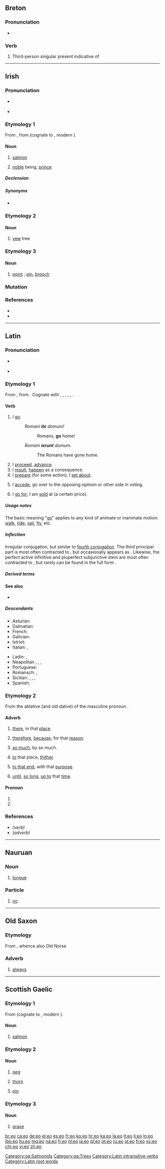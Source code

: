 {{also|EO|Eo|eó|eo-|e/o|E&O|.e'o}}
==Breton==

===Pronunciation===
* {{IPA|lang=br|/êw/}}

===Verb===
{{head|br|verb form}}

# Third-person singular present indicative of {{l|br|bezañ}}

----

==Irish==

===Pronunciation===
* {{a|Munster|Connacht}} {{IPA|/oː/|lang=ga}}
* {{a|Ulster}} {{IPA|/ɔː/|lang=ga}}

===Etymology 1===
From {{inh|ga|sga|eó}}, from {{inh|ga|cel-pro|*esoxs}} (cognate to {{etyl|wlm|-}} {{m|wlm|ehawc}}, modern {{etyl|cy|-}} {{m|cy|eog}}).

====Noun====
{{ga-noun|g=m|iach|iaich}}

# {{lb|ga|literary}} [[salmon]]
# {{lb|ga|figuratively}} [[noble]] being, [[prince]]

=====Declension=====
{{ga-decl-m-V|eo|iach|iaich|iach|decl=5}}

=====Synonyms=====
* {{sense|salmon}} {{l|ga|bradán}}

===Etymology 2===
{{rfe|lang=ga}}

====Noun====
{{ga-noun|g=f|-|-}}

# {{lb|ga|literary}} [[yew]] tree

===Etymology 3===
{{rfe|lang=ga}}

====Noun====
{{ga-noun|g=m|-|-}}

# {{lb|ga|literary}} [[point]] {{qualifier|of blade}}; [[pin]], [[brooch]]

===Mutation===
{{ga-mut-vowel}}

===References===
* {{R:ga:Ó Dónaill}}
* {{R:DIL|20128|head=1 eó, eú}}

[[Category:ga:Salmonids]]
[[Category:ga:Trees]]

----

==Latin==

===Pronunciation===
* {{a|Classical}} {{IPA|/ˈe.oː/|lang=la}}
* {{audio|la-cls-eo.ogg|Audio (Classical)|lang=la}}

===Etymology 1===
{{PIE root|la|h₁ey}}
From {{inh|la|itc-pro|*eō}}, from {{der|la|ine-pro|*h₁ey-}}. Cognate with {{cog|grc|εἶμι||I go}}, {{cog|sa|एति|tr=éti||goes}}, {{cog|hit|tr=iyatta|𒄿𒄿𒀀𒋫𒋫||goes}}, {{cog|xlu|𒄿𒄿||goes|tr=iti}}, {{cog|peo|tr=aitiy|𐎠𐎡𐎫𐎡𐎹||goes}}, {{cog|cu|ити}}.

====Verb====
{{la-verb|eō|īre|iī|itum|conj=irreg}}

# I [[go]].
#: ''Romani '''ite''' domum!''
#:: Romans, '''go''' home!
#: ''Romani '''ierunt''' domum.''
#:: The Romans have gone home.
# I [[proceed]], [[advance]].
# I [[result]], [[happen]] as a consequence.
# I [[prepare]] (for some action); I [[set about]].
# {{label|la|legal}} I [[accede]], go over to the opposing opinion or other side in voting.
# {{label|la|business}} I [[go for]]; I am [[sold]] at (a certain price).

=====Usage notes=====
The basic meaning "[[go]]" applies to any kind of animate or inanimate motion: [[walk]], [[ride]], [[sail]], [[fly]], etc.

=====Inflection=====
Irregular conjugation, but similar to [[Appendix:Latin fourth conjugation|fourth conjugation]]. The third principal part is most often contracted to {{m|la|iī}}, but occasionally appears as {{m|la|īvī}}. Likewise, the perfect active infinitive and pluperfect subjunctive stem are most often contracted to {{m|la|isse}}, but rarely can be found in the full form {{m|la|iisse}}.
{{la-conj-irreg|type=pass-impers|eo}}

=====Derived terms=====
{{der3
|title=Derived terms from ''eō'' ("I go")
|{{l|la|abeō}}
|{{l|la|adeō}}
|{{l|la|ambeō}}
|{{l|la|circumeō}}
|{{l|la|coeō}}
|{{l|la|deeō}}
|{{l|la|dispereō}}
|{{l|la|exeō}}
|{{l|la|ineō}}
|{{l|la|intereō}}
|{{l|la|introeō}}
|{{l|la|itus}}
|{{l|la|nequeō}}
|{{l|la|obeō}}
|{{l|la|pereō}}
|{{l|la|praetereō}}
|{{l|la|prodeō}}
|{{l|la|queō}}
|{{l|la|redeō}}
|{{l|la|subeō}}
|{{l|la|trānsabeō}}
|{{l|la|trānseō}}
|{{l|la|vēneō}}
}}

====See also====
* {{l|la|vādō}}

=====Descendants=====
{{top2}}
* Asturian: {{l|ast|dir}} {{qualifier|in part}}
* Dalmatian: {{l|dlm|zer}}
* French: {{l|fr|aller}} {{qualifier|in part: future tense only, form "ir-"}}
* Galician: {{l|gl|ir}} {{qualifier|in part}}
* Istriot: {{l|ist|zì}}
* Italian: {{l|it|gire}}, {{l|it|ire}}
{{mid2}}
* Ladin: {{l|lld|jì}}, {{l|lld|jir}} {{qualifier|in part}}
* Neapolitan {{l|nap|ji}}, {{l|nap|jì}}, {{l|nap|ghì}}, {{l|nap|i}}
* Portuguese: {{l|pt|ir}} {{qualifier|in part}}
* Romansch: {{l|rm|ir}}, {{l|rm|eir}} {{qualifier|in part}}
* Sicilian: {{l|scn|iri}}, {{l|scn|jiri}}, {{l|scn|giri}}, {{l|scn|ghiri}}
* Spanish: {{l|es|ir}} {{qualifier|in part}}
{{bottom}}

===Etymology 2===
From the ablative (and old dative) of the masculine pronoun {{m|la|is||he, it}}.

====Adverb====
{{la-adv|eō||-}}

# {{label|la|with abl. or loc.}} [[there]], in that [[place]].
# {{label|la|with ablative}} [[therefore]], [[because]], for that [[reason]].
# {{label|la|with [[quo#Latin|quo]], of quantity}} [[so much]], by so much.
# {{label|la|with dative, of motion}} [[to]] that place, [[thither]].
# {{label|la|with dative, of tendency}} [[to that end]], with that [[purpose]].
# {{label|la|with dative, of time}} [[until]], [[so long]], [[up to]] that [[time]].

====Pronoun====
{{head|la|pronoun form|head=eō}}

# {{form of|ablative masculine singular|lang=la|is}}
# {{form of|ablative neuter singular|lang=la|is}}

===References===
* ''(verb)'' {{R:L&S|eo|eo1}}
* ''(adverb)'' {{R:L&S|eo|eo2}}

[[Category:Latin intransitive verbs]]
[[Category:Latin root words]]

----

==Nauruan==

===Noun===
{{head|na|noun}}
# [[tongue]]

===Particle===
{{head|na|particle}}
# [[no]]

----

==Old Saxon==

===Etymology===
From {{inh|osx|gem-pro|*aiwaz}}, whence also Old Norse {{m|non|ei}}

===Adverb===
{{head|osx|adverb}}

# [[always]]

----

==Scottish Gaelic==

===Etymology 1===
From {{etyl|sga|gd}} {{m|sga|eó}} (cognate to {{etyl|wlm|-}} {{m|wlm|ehawc}}, modern {{etyl|cy|-}} {{m|cy|eog}}).

====Noun====
{{gd-noun|g=m}}

# {{label|gd|obsolete}} [[salmon]]

===Etymology 2===
{{rfe|lang=gd}}

====Noun====
{{gd-noun|g=m}}

# {{label|gd|obsolete|dialectal}} [[peg]]
# {{label|gd|obsolete|dialectal}} [[thorn]]
# {{label|gd|obsolete|dialectal}} [[pin]]

===Etymology 3===
{{rfe|lang=gd}}

====Noun====
{{gd-noun|g=m}}

# {{label|gd|obsolete|dialectal}} [[grave]]

[[br:eo]]
[[ca:eo]]
[[de:eo]]
[[el:eo]]
[[es:eo]]
[[fr:eo]]
[[ko:eo]]
[[hr:eo]]
[[ka:eo]]
[[la:eo]]
[[lt:eo]]
[[li:eo]]
[[ln:eo]]
[[jbo:eo]]
[[hu:eo]]
[[mg:eo]]
[[na:eo]]
[[fj:eo]]
[[nl:eo]]
[[ja:eo]]
[[pl:eo]]
[[pt:eo]]
[[ru:eo]]
[[st:eo]]
[[fi:eo]]
[[sv:eo]]
[[chr:eo]]
[[vi:eo]]
[[zh:eo]]